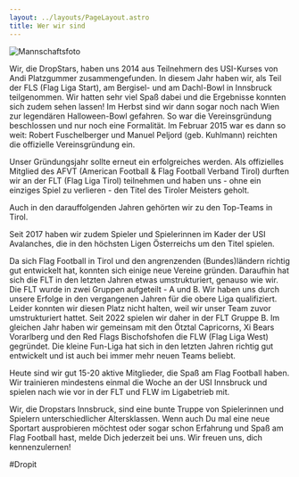 ```yaml
---
layout: ../layouts/PageLayout.astro
title: Wer wir sind
---
```


![Mannschaftsfoto](/images/team_cropped.jpg)

Wir, die DropStars, haben uns 2014 aus Teilnehmern des USI-Kurses von Andi Platzgummer zusammengefunden. In diesem Jahr haben wir, als Teil der FLS (Flag Liga Start), am Bergisel- und am Dachl-Bowl in Innsbruck teilgenommen. Wir hatten sehr viel Spaß dabei und die Ergebnisse konnten sich zudem sehen lassen! Im Herbst sind wir dann sogar noch nach Wien zur legendären Halloween-Bowl gefahren. So war die Vereinsgründung beschlossen und nur noch eine Formalität. lm Februar 2015 war es dann so weit: Robert Fuschelberger und Manuel Peljord (geb. Kuhlmann) reichten die offizielle Vereinsgründung ein.

Unser Gründungsjahr sollte erneut ein erfolgreiches werden. Als offizielles Mitglied des AFVT (American Football & Flag Football Verband Tirol) durften wir an der FLT (Flag Liga Tirol) teilnehmen und haben uns - ohne ein einziges Spiel zu verlieren - den Titel des Tiroler Meisters geholt. 

Auch in den darauffolgenden Jahren gehörten wir zu den Top-Teams in Tirol.

Seit 2017 haben wir zudem Spieler und Spielerinnen im Kader der USI Avalanches, die in den höchsten Ligen Österreichs um den Titel spielen.

Da sich Flag Football in Tirol und den angrenzenden (Bundes)ländern richtig gut entwickelt hat, konnten sich einige neue Vereine gründen. Daraufhin hat sich die FLT in den letzten Jahren etwas umstrukturiert, genauso wie wir. Die FLT wurde in zwei Gruppen aufgeteilt - A und B. Wir haben uns durch unsere Erfolge in den vergangenen Jahren für die obere Liga qualifiziert. Leider konnten wir diesen Platz nicht halten, weil wir unser Team zuvor umstrukturiert hattet. Seit 2022 spielen wir daher in der FLT Gruppe B. Im gleichen Jahr haben wir gemeinsam mit den Ötztal Capricorns, Xi Bears Vorarlberg und den Red Flags Bischofshofen die FLW (Flag Liga West) gegründet. Die kleine Fun-Liga hat sich in den letzten Jahren richtig gut entwickelt und ist auch bei immer mehr neuen Teams beliebt.

Heute sind wir gut 15-20 aktive Mitglieder, die Spaß am Flag Football haben. Wir trainieren mindestens einmal die Woche an der USI Innsbruck und spielen nach wie vor in der FLT und FLW im Ligabetrieb mit. 

Wir, die Dropstars Innsbruck, sind eine bunte Truppe von Spielerinnen und Spielern unterschiedlicher Altersklassen. Wenn auch Du mal eine neue Sportart ausprobieren möchtest oder sogar schon Erfahrung und Spaß am Flag Football hast, melde Dich jederzeit bei uns. Wir freuen uns, dich kennenzulernen!

#Dropit